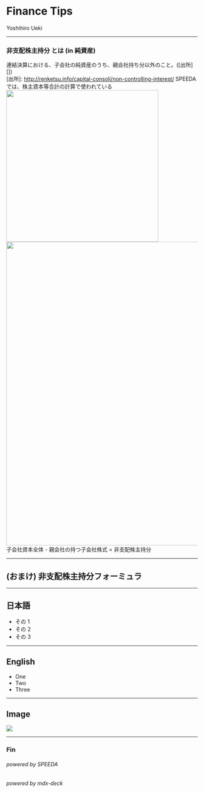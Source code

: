 
# Finance Tips

Yoshihiro Ueki

---

### 非支配株主持分 とは (in 純資産)
連結決算における、子会社の純資産のうち、親会社持ち分以外のこと。([出所][])<br/>
[出所]: http://renketsu.info/capital-consoli/non-controlling-interest/
SPEEDAでは、株主資本等合計の計算で使われている
<img src="./speeda-non-controlling-interest.png" width="400" border="0"/>
<img src="http://renketsu.info/wps/wp-content/uploads/fig32.png" width="800" border="0"/><br/>
子会社資本全体 - 親会社の持つ子会社株式 = 非支配株主持分

---

## (おまけ) 非支配株主持分フォーミュラ

<NonControllingInterestFormula />

---

## 日本語

- その 1
- その 2
- その 3

---

## English

- One
- Two
- Three

---

## Image
<img src='./speeda.png'/>

---

### Fin
###### powered by SPEEDA
###### powered by mdx-deck
